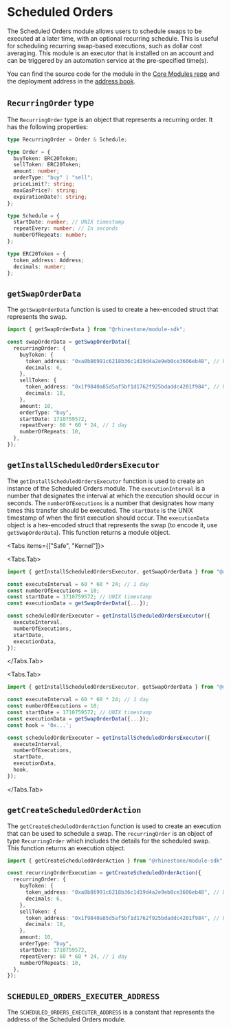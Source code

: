 
# Scheduled Orders

The Scheduled Orders module allows users to schedule swaps to be executed at a later time, with an optional recurring schedule. This is useful for scheduling recurring swap-based executions, such as dollar cost averaging. This module is an executor that is installed on an account and can be triggered by an automation service at the pre-specified time(s).

You can find the source code for the module in the [Core Modules repo](https://github.com/rhinestonewtf/core-modules/tree/main/src/ScheduledOrders) and the deployment address in the [address book](../../overview/address-book.mdx).

## `RecurringOrder` type

The `RecurringOrder` type is an object that represents a recurring order. It has the following properties:

```typescript
type RecurringOrder = Order & Schedule;

type Order = {
  buyToken: ERC20Token;
  sellToken: ERC20Token;
  amount: number;
  orderType: "buy" | "sell";
  priceLimit?: string;
  maxGasPrice?: string;
  expirationDate?: string;
};

type Schedule = {
  startDate: number; // UNIX timestamp
  repeatEvery: number; // In seconds
  numberOfRepeats: number;
};

type ERC20Token = {
  token_address: Address;
  decimals: number;
};
```

## `getSwapOrderData`

The `getSwapOrderData` function is used to create a hex-encoded struct that represents the swap.

```typescript
import { getSwapOrderData } from "@rhinestone/module-sdk";

const swapOrderData = getSwapOrderData({
  recurringOrder: {
    buyToken: {
      token_address: "0xa0b86991c6218b36c1d19d4a2e9eb0ce3606eb48", // USDC
      decimals: 6,
    },
    sellToken: {
      token_address: "0x1f9840a85d5af5bf1d1762f925bdaddc4201f984", // UNI
      decimals: 18,
    },
    amount: 10,
    orderType: "buy",
    startDate: 1710759572,
    repeatEvery: 60 * 60 * 24, // 1 day
    numberOfRepeats: 10,
  },
});
```

## `getInstallScheduledOrdersExecutor`

The `getInstallScheduledOrdersExecutor` function is used to create an instance of the Scheduled Orders module. The `executionInterval` is a number that designates the interval at which the execution should occur in seconds. The `numberOfExecutions` is a number that designates how many times this transfer should be executed. The `startDate` is the UNIX timestamp of when the first execution should occur. The `executionData` object is a hex-encoded struct that represents the swap (to encode it, use `getSwapOrderData`). This function returns a module object.

<Tabs items={["Safe", "Kernel"]}>

<Tabs.Tab>
```typescript
import { getInstallScheduledOrdersExecutor, getSwapOrderData } from "@rhinestone/module-sdk";

const executeInterval = 60 * 60 * 24; // 1 day
const numberOfExecutions = 10;
const startDate = 1710759572; // UNIX timestamp
const executionData = getSwapOrderData({...});

const scheduledOrderExecutor = getInstallScheduledOrdersExecutor({
  executeInterval,
  numberOfExecutions,
  startDate,
  executionData,
});
```
</Tabs.Tab>

<Tabs.Tab>
```typescript
import { getInstallScheduledOrdersExecutor, getSwapOrderData } from "@rhinestone/module-sdk";

const executeInterval = 60 * 60 * 24; // 1 day
const numberOfExecutions = 10;
const startDate = 1710759572; // UNIX timestamp
const executionData = getSwapOrderData({...});
const hook = '0x...';

const scheduledOrderExecutor = getInstallScheduledOrdersExecutor({
  executeInterval,
  numberOfExecutions,
  startDate,
  executionData,
  hook,
});
```
</Tabs.Tab>

</Tabs>

## `getCreateScheduledOrderAction`

The `getCreateScheduledOrderAction` function is used to create an execution that can be used to schedule a swap. The `recurringOrder` is an object of type `RecurringOrder` which includes the details for the scheduled swap. This function returns an execution object.

```typescript
import { getCreateScheduledOrderAction } from "@rhinestone/module-sdk";

const recurringOrderExecution = getCreateScheduledOrderAction({
  recurringOrder: {
    buyToken: {
      token_address: "0xa0b86991c6218b36c1d19d4a2e9eb0ce3606eb48", // USDC
      decimals: 6,
    },
    sellToken: {
      token_address: "0x1f9840a85d5af5bf1d1762f925bdaddc4201f984", // UNI
      decimals: 18,
    },
    amount: 10,
    orderType: "buy",
    startDate: 1710759572,
    repeatEvery: 60 * 60 * 24, // 1 day
    numberOfRepeats: 10,
  },
});
```

## `SCHEDULED_ORDERS_EXECUTER_ADDRESS`

The `SCHEDULED_ORDERS_EXECUTER_ADDRESS` is a constant that represents the address of the Scheduled Orders module.
